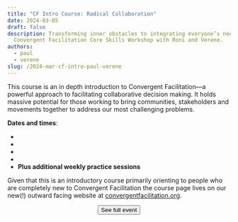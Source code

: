 ```yaml
---
title: "CF Intro Course: Radical Collaboration"
date: 2024-03-05
draft: false
description: Transforming inner obstacles to integrating everyone’s needs. A
  Convergent Facilitation Core Skills Workshop with Roni and Verene.
authors:
  - paul
  - verene
slug: /2024-mar-cf-intro-paul-verene
---
```


This course is an in depth introduction to Convergent Facilitation—a powerful approach to facilitating collaborative decision making. It holds massive potential for those working to bring communities, stakeholders and movements together to address our most challenging problems.

**Dates and times**:
- <LocalTime year={2024} month={3} day={5} startHour={14} startMinute={0} endHour={17} endMinute={0}/>
- <LocalTime year={2024} month={3} day={12} startHour={14} startMinute={0} endHour={17} endMinute={0}/>
- <LocalTime year={2024} month={3} day={19} startHour={14} startMinute={0} endHour={17} endMinute={0}/>
- <LocalTime year={2024} month={3} day={26} startHour={14} startMinute={0} endHour={17} endMinute={0}/>
- **Plus additional weekly practice sessions**

Given that this is an introductory course primarily orienting to people who are completely new to Convergent Facilitation the course page lives on our new(!) outward facing website at [convergentfacilitation.org](https://convergentfacilitation.org/?utm_source=grow-website&utm_campaign=intro-mar24).

<center>
  <a href="https://convergentfacilitation.org/intro-course-paul-verene-march-2024/?utm_source=grow-website&utm_campaign=intro-mar24"> 
    <button className="button button--primary button-to-outward-facing" type="submit">
    See full event
    </button>
  </a>
  <br/>
  <br/>
</center> 


